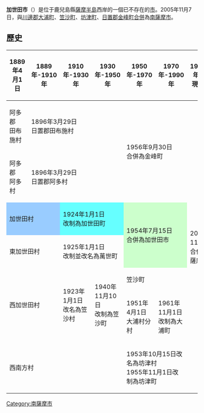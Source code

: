 {{unreferenced|time=2009-10-14}}
{{日本都市 (廢除)
| 自治體名 = 加世田市
| 日文原名 = 加世田市
| 平假名 = かせだし
| 羅馬字拼音 = Kaseda-shi
| 地圖 = 
| 廢除時間 = 2005年11月7日
| 廢除理由 = 新設合併
| 廢除時處置 ='''加世田市'''、[[大浦町|大浦町]]、[[坊津町|坊津町]]、[[笠沙町|笠沙町]]、[[金峰町|金峰町]]<br> → [[南薩摩市|南薩摩市]]
| 現在市 = [[南薩摩市|南薩摩市]]
| 都道府縣 = 鹿兒島縣
| 支廳 = 
| 編號 = 46211-0
| 自治體 = [[枕崎市|枕崎市]]、[[川邊町_(鹿兒島縣)|川邊町]]、[[大浦町|大浦町]]、[[坊津町|坊津町]]、[[金峰町|金峰町]]
| 面積 = 94.37
| 邊界未定 = 
| 人口 = 23,731
| 人口密度 = 
| 統計時間 = 2003年10月1日
| 經度 = 
| 緯度 = 
| 樹 = 羅漢松
| 花 = 美人蕉
| 鳥 = 
| 其他象徵物 = 
| 其他象徵 =
| 郵遞區號 = 897-8501
| 所在地 =加世田市川畑2648番地
| 電話號碼 = 993-53-2111
| 外部連結 = http://www.city.kaseda.kagoshima.jp/
| 註記 = 
|}}
'''加世田市'''（{{jpn|j=加世田市|hg=かせだし|rm=Kaseda shi|f=y}}）是位于鹿兒島縣[[薩摩半島|薩摩半島]]西岸的一個已不存在的[[市|市]]。2005年11月7日，與[[川邊郡_(鹿兒島縣)|川邊郡]][[大浦町|大浦町]]、[[笠沙町|笠沙町]]、[[坊津町|坊津町]]、[[日置郡|日置郡]][[金峰町|金峰町]][[市町村合併|合併]]為[[南薩摩市|南薩摩市]]。

==歷史==
{| class="wikitable" style="font-size:x-small"
! 1889年4月1日
! 1889年-1910年
! 1910年-1930年
! 1930年-1950年
! 1950年-1970年
! 1970年-1990年
! 1990年-現在
!現在
|-
| 阿多郡<br>田布施村
| colspan=3 | 1896年3月29日<br>日置郡田布施村
| rowspan=2 colspan=2 | 1956年9月30日<br>合併為金峰町
| rowspan=7 colspan=2 | 2005年11月7日<br>合併為南薩摩市
|-
| 阿多郡<br>阿多村
| colspan=3 | 1896年3月29日<br>日置郡阿多村
|-
| colspan=2  style="background-color:#9cf;" | 加世田村
| colspan=2  style="background-color:#6ff;" | 1924年1月1日<br>改制為加世田町
| rowspan=2 colspan=2 style="background-color:#cfc;" | 1954年7月15日<br>合併為加世田市
|-
| colspan=2 | 東加世田村
| colspan=2 |1925年1月1日<br>改制並改名為萬世町
|-
| rowspan=2 colspan=2 | 西加世田村
| rowspan=2 | 1923年1月1日<br>改名為笠沙村
| rowspan=2 | 1940年11月10日<br>改制為笠沙町
| colspan=2 | 笠沙町
|-
| 1951年4月1日<br>大浦村分村
| 1961年11月1日<br>改制為大浦町
|-
| colspan=4 | 西南方村
| colspan=2 | 1953年10月15日改名為坊津村<br>1955年11月1日改制為坊津町
|}

{{鹿兒島縣}}
{{japan-geo-stub}}
{{Authority control}}

[[Category:南薩摩市|Category:南薩摩市]]